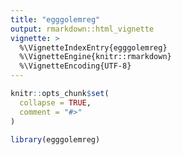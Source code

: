 ```yaml
---
title: "egggolemreg"
output: rmarkdown::html_vignette
vignette: >
  %\VignetteIndexEntry{egggolemreg}
  %\VignetteEngine{knitr::rmarkdown}
  %\VignetteEncoding{UTF-8}
---
```


```r
knitr::opts_chunk$set(
  collapse = TRUE,
  comment = "#>"
)
```

```r
library(egggolemreg)
```

